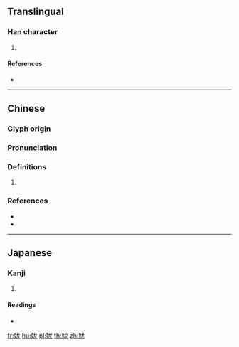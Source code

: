 {{character info/new}}
==Translingual==

===Han character===
{{Han char|rn=38|rad=女|as=05|sn=8|four=|canj=VIKE,VIKK|ids=⿰女犮}}

# {{defn|Han|sort=女05}}

====References====
* {{Han ref|kx=0257.130|dkj=06122|dj=0522.090|hdz=21035.110|uh=59AD|ud=22957}}

----

==Chinese==
{{zh-forms}}

===Glyph origin===
{{Han etym}}

===Pronunciation===
{{zh-pron
|m=bó
|c=bat6
|mc=y
|oc=y
|cat=
}}

===Definitions===
{{zh-hanzi}}

# {{rfdef|zh}}

===References===
* {{R:twedu|C02043}}
* {{R:yue:Jyutping Database}}

----

==Japanese==

===Kanji===
{{ja-kanji|grade=|rs=女05}}

# {{defn|lang=ja|sort=女05}}

====Readings====
* {{ja-readings|on=[[はつ]] (hatsu), [[ばち]] (bachi)|kun=[[みめよい]] (mimeyoi), [[つま]] (tsuma)}}

[[fr:妭]]
[[hu:妭]]
[[pl:妭]]
[[th:妭]]
[[zh:妭]]